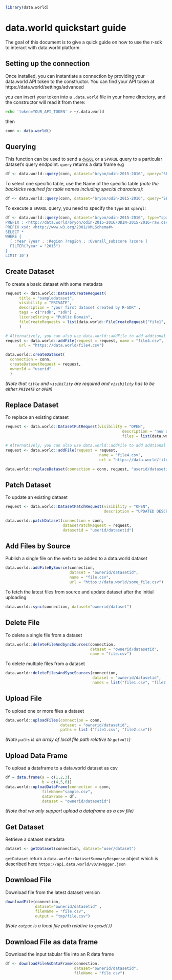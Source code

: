 <!--
%\VignetteEngine{knitr::knitr}
%\VignetteIndexEntry{data.world quickstart guide}
-->

```r
library(data.world)
```

# data.world quickstart guide
The goal of this document is to give a quick guide on how to use the r-sdk
to interact with data.world platform. 

## Setting up the connection
Once installed, you can instantiate a connection by providing your
data.world API token to the constructor.  You can find your API
token at https://data.world/settings/advanced

you can insert your token into a `.data.world` file in your home
directory, and the constructor will read it from there:
```bash
echo 'token=YOUR_API_TOKEN' > ~/.data.world
```
then
```r
conn <- data.world()
```

## Querying
This function can be used to send a [`dwSQL`](https://docs.data.world/tutorials/dwsql/) 
or a `SPARQL` query to a particular dataset's query endpoint.
`query` returns a data frame
e.g
```r
df <- data.world::query(conn, dataset="bryon/odin-2015-2016", query="SELECT * FROM Tables")
```
To select one specific table, use the Name of the specific table 
*(note the backticks required for table names including special characters)*:
```r
df <- data.world::query(conn, dataset="bryon/odin-2015-2016", query="SELECT * FROM `ODIN-2015-2016-standardized`")
```
To execute a `SPARQL` query, you need to specify the `type` as
`sparql`:
```r
df <- data.world::query(conn, dataset="bryon/odin-2015-2016", type="sparql", query='
PREFIX : <http://data.world/bryon/odin-2015-2016/ODIN-2015-2016-raw.csv/ODIN-2015-2016-raw#>
PREFIX xsd: <http://www.w3.org/2001/XMLSchema#>
SELECT *
WHERE {
  [ :Year ?year ; :Region ?region ; :Overall_subscore ?score ]
  FILTER(?year = "2015")
} 
LIMIT 10')
```

## Create Dataset
To create a basic dataset with some metadata
```r
request <- data.world::DatasetCreateRequest(
      title = "sampledataset",
      visibility = "PRIVATE",
      description = "your first dataset created by R-SDK" ,
      tags = c("rsdk", "sdk") ,
      licenseString = "Public Domain",
      fileCreateRequests = list(data.world::FileCreateRequest("file1", "url1"))
      )

# Alternatively, you can also use data.world::addFile to add addtional files after the initial create construct
request <- data.world::addFile(request = request, name = "file4.csv",
      url = "https://data.world/file4.csv")

data.world::createDataset(
  connection = conn,
  createDatasetRequest = request,
  ownerId = "userid"
  )
```
*(Note that `title` and `visibility` are required and `visibility` has to be either `PRIVATE` or `OPEN`)*

## Replace Dataset
To replace an existing dataset
```r
request <- data.world::DatasetPutRequest(visibility = "OPEN", 
                                                   description = "new description", 
                                                   files = list(data.world::FileCreateOrUpdateRequest("file1", "url1")))

# Alternatively, you can also use data.world::addFile to add addtional files after the initial create construct
request <- data.world::addFile(request = request, 
                                         name = "file4.csv",
                                         url = "https://data.world/file4.csv")

data.world::replaceDataset(connection = conn, request, "userid/datasetid")
```

## Patch Dataset
To update an existing dataset 
```r
request <- data.world::DatasetPatchRequest(visibility = "OPEN",
                                           description = "UPDATED DESCRIPTION !")

data.world::patchDataset(connection = conn,
                         datasetPatchRequest = request, 
                         datasetid = "userid/datasetid")
```

## Add Files by Source
Publish a single file on the web to be added to a data.world dataset
```r
data.world::addFileBySource(connection, 
                            dataset = "ownerid/datasetid",
                            name = "file.csv", 
                            url = "https://data.world/some_file.csv")
```
To fetch the latest files from source and update dataset after the initial uploading 
```r
data.world::sync(connection, dataset="ownerid/dataset")
```

## Delete File 
To delete a single file from a dataset
```r
data.world::deleteFileAndSyncSources(connection, 
                                     dataset = "ownerid/datasetid", 
                                     name = "file.csv")
```
To delete multiple files from a dataset
```r
data.world::deleteFilesAndSyncSources(connection, 
                                      dataset = "ownerid/datasetid",
                                      names = list("file1.csv", "file2.csv"))
```

## Upload File
To upload one or more files a dataset
```r
data.world::uploadFiles(connection = conn, 
                        dataset = "ownerid/datasetid", 
                        paths = list ("file1.csv", "file2.csv"))
```
*(Note `paths` is an array of local file path relative to `getwd()`)*

## Upload Data Frame
To upload a dataframe to a data.world dataset as csv
```r
df = data.frame(a = c(1,2,3),
                b = c(4,5,6))
data.world::uploadDataFrame(connection = conn, 
                fileName="sample.csv",
                dataFrame = df, 
                dataset = "ownerid/datasetid")
```
*(Note that we only support upload a dataframe as a csv file)*

## Get Dataset
Retrieve a dataset metadata
```r
dataset <- getDataset(connection, dataset="user/dataset")
```
`getDataset` return a `data.world::DatasetSummaryResponse` object which is described here `https://api.data.world/v0/swagger.json`

## Download File
Download file from the latest dataset version
```r
downloadFile(connection, 
             dataset="ownerid/datasetid" , 
             fileName = "file.csv",
             output = "tmp/file.csv")
```
*(Note `output` is a local file path relative to `getwd()`)*

## Download File as data frame
Download the input tabular file into an R data frame
```r
df <- downloadFileAsDataFrame(connection, 
                              dataset="ownerid/datasetid", 
                              fileName = "file.csv")
```
